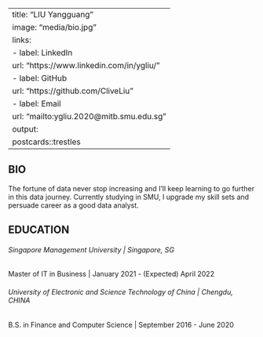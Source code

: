 
---
title: "LIU Yangguang"
image: "media/bio.jpg"
links:
  - label: LinkedIn
    url: "https://www.linkedin.com/in/ygliu/"
  - label: GitHub
    url: "https://github.com/CliveLiu"
  - label: Email
    url: "mailto:ygliu.2020@mitb.smu.edu.sg"
output:
  postcards::trestles
---
 
## BIO

The fortune of data never stop increasing and I'll keep learning to go further in this data journey. Currently studying in SMU, I upgrade my skill sets and persuade career as a good data analyst. 

## EDUCATION

###### Singapore Management University | Singapore, SG

Master of IT in Business | January 2021 - (Expected) April 2022

###### University of Electronic and Science Technology of China | Chengdu, CHINA

B.S. in Finance and Computer Science | September 2016 - June 2020

<!-- ## Experience -->

<!-- **Google Brain** | Principal Investigator | January 2018 - Present -->


<!-- Comment: Ctrl + Shift +C -->
<!-- This BIO page is from: -->
<!-- https://rstudio.github.io/distill/website.html?panelset1=screenshot&panelset2=screenshot2&panelset3=inspiration3&panelset=themed-site#postcards -->
